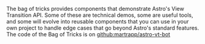 The bag of tricks provides components that demonstrate Astro's View Transition API. Some of these are technical demos, some are useful tools, and some will evolve into reusable components that you can use in your own project to handle edge cases that go beyond Astro's standard features. The code of the Bag of Tricks is on [github:martrapp/astro-vt-bot](https://github.com/martrapp/astro-vt-bot)

